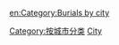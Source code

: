 {{Commonscat|Burials by city}}

[[Category:按城市分类|Category:按城市分类]]
[[Category:各地理位置墓葬|City]]

[[en:Category:Burials_by_city|en:Category:Burials by city]]